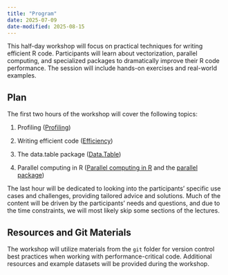 ```yaml
---
title: "Program"
date: 2025-07-09
date-modified: 2025-08-15
---
```


This half-day workshop will focus on practical techniques for writing efficient R code. Participants will learn about vectorization, parallel computing, and specialized packages to dramatically improve their R code performance. The session will include hands-on exercises and real-world examples.

## Plan

The first two hours of the workshop will cover the following topics:

1. Profiling ([Profiling](profiling.qmd))

2. Writing efficient code ([Efficiency](efficiency.qmd))

3. The data.table package ([Data.Table](data.table.qmd))

4. Parallel computing in R ([Parallel computing in R](parallel.qmd) and the [parallel package](parallel_pkg.qmd))

The last hour will be dedicated to looking into the participants' specific use cases and challenges, providing tailored advice and solutions. Much of the content will be driven by the participants' needs and questions, and due to the time constraints, we will most likely skip some sections of the lectures.

## Resources and Git Materials

The workshop will utilize materials from the `git` folder for version control best practices when working with performance-critical code. Additional resources and example datasets will be provided during the workshop.
